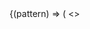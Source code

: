 

<PatternLoad patternId="grid">
  {(pattern) => (
  <>
    <Title />
    <Subtitle />
    <Description />
    <Heading>
      Usage
    </Heading>
    <Source format={false} language="twig" dark code={dedent`
      {% set items = [
        'Item 1',
        'Item 2'
      ] %}
      {% include "@organisms/grid/grid.twig" with {
        attributes: create_attribute(),
        items: items,
        columns_count: 2,
        columns_config: 'equal',
        gutter: 'default'
      } only %}
    `} />
    <Heading>
      Column widths
    </Heading>
    <p>
      The component ships with most common columns widths configurations like 50x50 or 33x66.
      If you need additional configuration you can extends the columns_configuration inside the grid.wingsuit.yml.
    </p>
    <Source format={false} language="yml" dark code={dedent`
        columns:
          2: << Columns count
            '66x33': << Name
              1: 'w-full md:w-2/3' << Every first column
              2: 'w-full md:w-1/3' << Every second column
          3:
            equal:
              default: 'w-full md:w-1/3' << Default for every other column
          `}/>
    <Heading>
      Gutter
    </Heading>
    <p>
      To configure the spacing between the columns use the gutter configuration in the grid.wingsuit.yml.
    </p>
    <Source format={false} language="yml" dark code={dedent`
      gutter:
        ...
        default: << Name of
          container: -mx-6 -md:mx-25
          cell: px-6 md:px-25 mb-6 last:mb-0
        ...
          `}/>
    <PatternDoc pattern={pattern} showInclude={false} includePrimary={true}/>
  </>
  )}
</PatternLoad>
